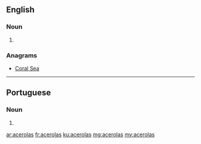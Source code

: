 ==English==

===Noun===
{{head|en}}

# {{plural of|acerola}}

===Anagrams===
* [[Coral Sea#English|Coral Sea]]

----

==Portuguese==

===Noun===
{{head|pt}} {{f}}

# {{plural of|acerola|lang=pt}}

[[ar:acerolas]]
[[fr:acerolas]]
[[ku:acerolas]]
[[mg:acerolas]]
[[my:acerolas]]